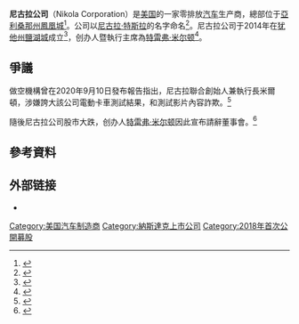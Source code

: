 {{Expand language|1=en|time=2020-08-11T03:27:58+00:00}}
{{Infobox company
| name                = 尼古拉公司
| name_en             = Nikola Corporation
| logo                = Nikola logo.svg
| logo_caption        = 
| former_names        = Nikola Motor Company (2014-2020)<!-- (now name of subsidiary of {{what|date=July 2020}})-->
| type                = [[上市公司|上市公司]]
| traded_as           = {{NASDAQ|NKLA}}
| industry            = 零排放汽车生产商
| location            = {{USA}}[[亞利桑那州|亞利桑那州]][[鳳凰城|鳳凰城]]
| fate                = 
| predecessor         = <!-- or: | predecessors = -->
| successor           = <!-- or: | successors = -->
| founded             = {{Start date and age|2014}}<br>美國[[鹽湖城|鹽湖城]]
| founder             = [[特雷弗·米尔顿|特雷弗·米尔顿]]
| defunct             = <!-- {{End date|YYYY|MM|DD}} -->
| area_served         = <!-- or: | areas_served = -->
| key_people          = 史蒂芬·葛斯基（Stephen Girsky，董事長）<br>{{tsl|en|Mark Russell|马克·拉塞尔}}（總經理暨執行長）
| products            = Nikola One, Nikola Two, Nikola Tre, Nikola Badger
| owner               = <!-- or: | owners = -->
| num_employees       = 
| num_employees_year  = <!-- Year of num_employees data (if known) -->
| subsid = Nikola Motor Company<br>Nikola Powersports<br>Nikola Energy Company
| parent              = 
| website             = {{URL|nikolamotor.com}}
}}
'''尼古拉公司'''（Nikola Corporation）是[[美国|美国]]的一家零排放[[汽车|汽车]]生产商，總部位于[[亞利桑那州|亞利桑那州]][[鳳凰城|鳳凰城]]<ref>{{Cite news|url=https://www.bizjournals.com/phoenix/news/2018/10/19/behind-the-deal-how-nikola-motor-steered-its.html|title=Behind the deal: How Nikola Motor steered its trucking technology to Arizona|last=Ringle|first=Hayley|date=2018-10-19|website=Phoenix Business Journal|access-date=2019-01-07|archive-date=2020-08-19|archive-url=https://web.archive.org/web/20200819021928/https://www.bizjournals.com/phoenix/news/2018/10/19/behind-the-deal-how-nikola-motor-steered-its.html}}</ref>。公司以[[尼古拉·特斯拉|尼古拉·特斯拉]]的名字命名<ref>{{cite news |last=Cao |first=Sissi |date=2019-11-23 |title=Elon Musk Isn’t the Only Electric Futurist Who Wants to Rectify Nikola Tesla’s Legacy |url=https://observer.com/2019/11/elon-musk-tesla-electric-vehicle-rival-nikola-hydrogen-truck/ |website=Observer |access-date=2020-06-12 |archive-date=2020-06-12 |archive-url=https://web.archive.org/web/20200612090703/https://observer.com/2019/11/elon-musk-tesla-electric-vehicle-rival-nikola-hydrogen-truck/ }}</ref>。尼古拉公司于2014年在[[犹他州|犹他州]][[鹽湖城|鹽湖城]]成立<ref>{{cite news|last=Hsu|first=Tiffany|date=2016-12-01|title=Nikola One Hydrogen Fuel Cell Electric Semi-Truck Debuts|website=Trucks.com|url=https://www.trucks.com/2016/12/01/nikola-one-hydrogen-fuel-cell-electric-semi-truck-debuts|access-date=2020-06-12|archive-date=2016-12-03|archive-url=https://web.archive.org/web/20161203142547/https://www.trucks.com/2016/12/01/nikola-one-hydrogen-fuel-cell-electric-semi-truck-debuts/}}</ref>，创办人暨執行主席為[[特雷弗·米尔顿|特雷弗·米尔顿]]<ref>{{cite web|url=https://www.forbes.com/profile/trevor-milton/#54dcf1ff8861|title=Forbes profile: Trevor Milton|work=Forbes|access-date=2020-07-27|archive-date=2020-07-27|archive-url=https://web.archive.org/web/20200727072517/https://www.forbes.com/profile/trevor-milton/#54dcf1ff8861}}</ref>。

==爭議==
做空機構{{tsl|en|Hindenburg Research|Hindenburg Research}}曾在2020年9月10日發布報告指出，尼古拉聯合創始人兼執行長米爾頓，涉嫌誇大該公司電動卡車測試結果，和測試影片內容詐欺。<ref>{{Cite news |url=https://www.wsj.com/articles/nikola-internal-review-confirms-some-claims-in-short-sellers-report-11614350745 |title=Nikola Internal Review Confirms Some Claims in Short Seller’s Report |last=Foldy |first=Ben |date=2021-02-26 |newspaper=Wall Street Journal |accessdate=2022-02-20 |language=en-US |issn=0099-9660 |archive-date=2022-02-20 |archive-url=https://web.archive.org/web/20220220070054/https://www.wsj.com/articles/nikola-internal-review-confirms-some-claims-in-short-sellers-report-11614350745 |dead-url=no }}</ref>

隨後尼古拉公司股市大跌，创办人[[特雷弗·米尔顿|特雷弗·米尔顿]]因此宣布請辭董事會。<ref>{{Cite web |url=https://ec.ltn.com.tw/amp/article/breakingnews/3298541 |title=存档副本 |access-date=2020-10-16 |archive-date=2020-09-24 |archive-url=https://web.archive.org/web/20200924075524/https://ec.ltn.com.tw/amp/article/breakingnews/3298541 |dead-url=no }}</ref>

== 參考資料 ==
{{reflist|2}}

==外部链接==
{{commons category}}
*{{Official website|https://nikolamotor.com/}}
{{Finance links
| name = 尼古拉公司
| symbol = NKLA
| reuters = NKLA.O
| bloomberg = NKLA:US
| sec_cik = NKLA
| yahoo = NKLA
| google = NKLA
| nasdaq = NKLA
}}

[[Category:美国汽车制造商|Category:美国汽车制造商]]
[[Category:納斯達克上市公司|Category:納斯達克上市公司]]
[[Category:2018年首次公開募股|Category:2018年首次公開募股]]

{{科技公司小作品}}